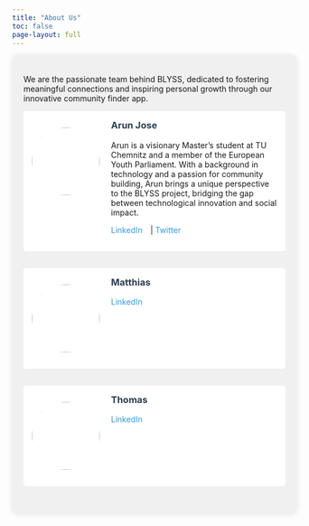 ```yaml
---
title: "About Us"
toc: false
page-layout: full
---
```


```{=html}
<style>
.team-container {
    margin: 0 auto;
    padding: 20px;
    background-color: #f0f0f0;
    border-radius: 10px;
    box-shadow: 0 0 10px rgba(0,0,0,0.1);
}
.team-member {
    margin-bottom: 30px;
    padding: 15px;
    background-color: white;
    border-radius: 5px;
    display: flex;
    align-items: start;
}
.team-member img {
    width: 120px;
    height: 120px;
    border-radius: 60px;
    margin-right: 20px;
    object-fit: cover;
}
.member-info {
    flex: 1;
}
.team-member h3 {
    color: #2c3e50;
    margin-top: 0;
}
.social-links a {
    display: inline-block;
    margin-right: 10px;
    color: #3498db;
    text-decoration: none;
}
.social-links a:hover {
    text-decoration: underline;
}
</style>
```

:::{.team-container}

We are the passionate team behind BLYSS, dedicated to fostering meaningful connections and inspiring personal growth through our innovative community finder app.

:::{.team-member}
![](images/arun-jose.jpg)

:::{.member-info}
### Arun Jose

Arun is a visionary Master's student at TU Chemnitz and a member of the European Youth Parliament. With a background in technology and a passion for community building, Arun brings a unique perspective to the BLYSS project, bridging the gap between technological innovation and social impact.

:::{.social-links}
[LinkedIn](https://linkedin.com/in/arunjose) | [Twitter](https://twitter.com/arunjose)
:::
:::
:::

:::{.team-member}
![](images/matthias.jpg)

:::{.member-info}
### Matthias



:::{.social-links}
[LinkedIn]() 
:::
:::
:::

:::{.team-member}
![](images/thomas.jpg)

:::{.member-info}
### Thomas



:::{.social-links}
[LinkedIn](https://linkedin.com/in/thomas) 
:::
:::
:::

:::